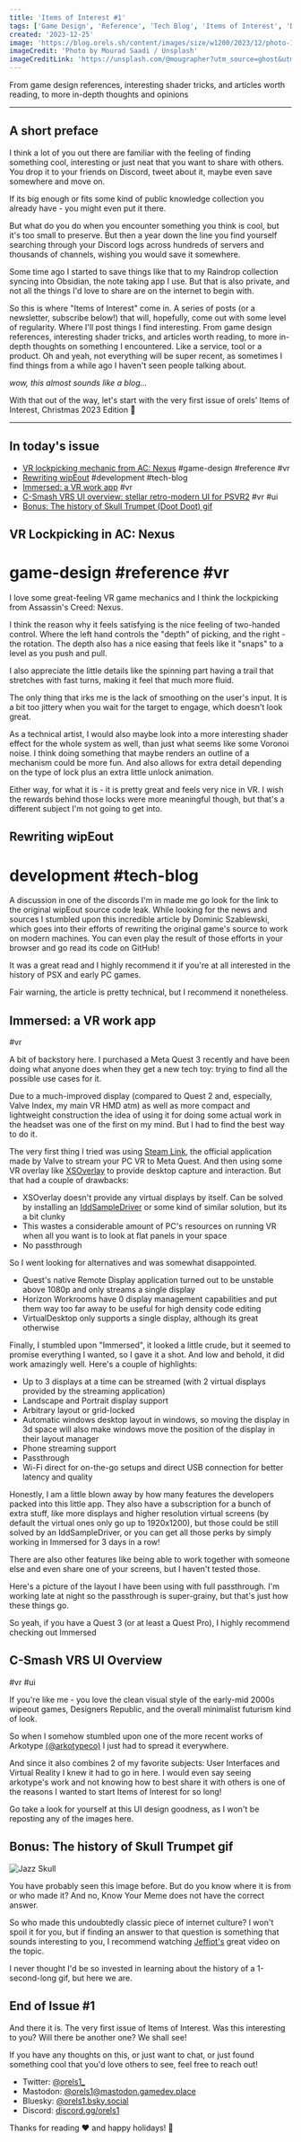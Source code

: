 ```yaml
---
title: 'Items of Interest #1'
tags: ['Game Design', 'Reference', 'Tech Blog', 'Items of Interest', 'Development', 'VR', 'UI']
created: '2023-12-25'
image: 'https://blog.orels.sh/content/images/size/w1200/2023/12/photo-1514377006585-6e7975371bd6.jpeg'
imageCredit: 'Photo by Mourad Saadi / Unsplash'
imageCreditLink: 'https://unsplash.com/@mougrapher?utm_source=ghost&utm_medium=referral&utm_campaign=api-credit'
---
```


From game design references, interesting shader tricks, and articles worth reading, to more in-depth thoughts and opinions

---

## A short preface

I think a lot of you out there are familiar with the feeling of finding something cool, interesting or just neat that you want to share with others. You drop it to your friends on Discord, tweet about it, maybe even save somewhere and move on.

If its big enough or fits some kind of public knowledge collection you already have - you might even put it there.

But what do you do when you encounter something you think is cool, but it's too small to preserve. But then a year down the line you find yourself searching through your Discord logs across hundreds of servers and thousands of channels, wishing you would save it somewhere.

Some time ago I started to save things like that to my Raindrop collection syncing into Obsidian, the note taking app I use. But that is also private, and not all the things I'd love to share are on the internet to begin with.

So this is where "Items of Interest" come in. A series of posts (or a newsletter, subscribe below!) that will, hopefully, come out with some level of regularity. Where I'll post things I find interesting. From game design references, interesting shader tricks, and articles worth reading, to more in-depth thoughts on something I encountered. Like a service, tool or a product. Oh and yeah, not everything will be super recent, as sometimes I find things from a while ago I haven't seen people talking about.

_wow, this almost sounds like a blog..._

With that out of the way, let's start with the very first issue of orels' Items of Interest, Christmas 2023 Edition 🎄

---

## In today's issue

- [VR lockpicking mechanic from AC: Nexus](#vr-lockpicking-in-ac-nexus) #game-design #reference #vr
- [Rewriting wipEout](#rewriting-wipeout) #development #tech-blog
- [Immersed: a VR work app](#immersed-a-vr-work-app) #vr
- [C-Smash VRS UI overview: stellar retro-modern UI for PSVR2](#c-smash-vrs-ui-overview) #vr #ui
- [Bonus: The history of Skull Trumpet (Doot Doot) gif](#bonus-the-history-of-skull-trumpet-gif)

## VR Lockpicking in AC: Nexus

# game-design #reference #vr

I love some great-feeling VR game mechanics and I think the lockpicking from Assassin's Creed: Nexus.

I think the reason why it feels satisfying is the nice feeling of two-handed control. Where the left hand controls the "depth" of picking, and the right - the rotation. The depth also has a nice easing that feels like it "snaps" to a level as you push and pull.

<BunnyVideo id="2e2bc501-ccf9-48a6-a7de-781c2076041f" aspect="1/1" />

I also appreciate the little details like the spinning part having a trail that stretches with fast turns, making it feel that much more fluid.

The only thing that irks me is the lack of smoothing on the user's input. It is a bit too jittery when you wait for the target to engage, which doesn't look great.

As a technical artist, I would also maybe look into a more interesting shader effect for the whole system as well, than just what seems like some Voronoi noise. I think doing something that maybe renders an outline of a mechanism could be more fun. And also allows for extra detail depending on the type of lock plus an extra little unlock animation.

Either way, for what it is - it is pretty great and feels very nice in VR. I wish the rewards behind those locks were more meaningful though, but that's a different subject I'm not going to get into.

## Rewriting wipEout

# development #tech-blog

<ZoomImage title="Image Credit: Eurogamer" alt="Rewriting Wipeout" src="/img/posts/items-of-interest-1/items-of-interest-1-image.png" />

A discussion in one of the discords I'm in made me go look for the link to the original wipEout source code leak. While looking for the news and sources I stumbled upon this incredible article by Dominic Szablewski, which goes into their efforts of rewriting the original game's source to work on modern machines. You can even play the result of those efforts in your browser and go read its code on GitHub!

It was a great read and I highly recommend it if you're at all interested in the history of PSX and early PC games.

Fair warning, the article is pretty technical, but I recommend it nonetheless.

<LinkEmbed
  url="https://phoboslab.org/log/2023/08/rewriting-wipeout?ref=blog.orels.sh"
  title="Rewriting wipEout"
  description="The source code for the classic PSX launch title wipEout was leaked in 2022. A few month ago I finally sat down to take a look at it..."
  site="phoboslab"
  image="https://phoboslab.org/content/assets/wipeout-wasm.png"
  author="Dominic Szablewski"
/>

## Immersed: a VR work app

#vr

<ZoomImage title="Immersed Website" src="/img/posts/items-of-interest-1/items-of-interest-1-image-1.png" />

A bit of backstory here. I purchased a Meta Quest 3 recently and have been doing what anyone does when they get a new tech toy: trying to find all the possible use cases for it.

Due to a much-improved display (compared to Quest 2 and, especially, Valve Index, my main VR HMD atm) as well as more compact and lightweight construction the idea of using it for doing some actual work in the headset was one of the first on my mind. But I had to find the best way to do it.

The very first thing I tried was using [Steam Link](https://help.steampowered.com/en/faqs/view/0E2C-406B-9135-38A4?ref=blog.orels.sh), the official application made by Valve to stream your PC VR to Meta Quest. And then using some VR overlay like [XSOverlay](https://store.steampowered.com/app/1173510/XSOverlay/?ref=blog.orels.sh) to provide desktop capture and interaction. But that had a couple of drawbacks:

- XSOverlay doesn't provide any virtual displays by itself. Can be solved by installing an [IddSampleDriver](https://github.com/roshkins/IddSampleDriver?ref=blog.orels.sh) or some kind of similar solution, but its a bit clunky
- This wastes a considerable amount of PC's resources on running VR when all you want is to look at flat panels in your space
- No passthrough

So I went looking for alternatives and was somewhat disappointed.

- Quest's native Remote Display application turned out to be unstable above 1080p and only streams a single display
- Horizon Workrooms have 0 display management capabilities and put them way too far away to be useful for high density code editing
- VirtualDesktop only supports a single display, although its great otherwise

Finally, I stumbled upon "Immersed", it looked a little crude, but it seemed to promise everything I wanted, so I gave it a shot. And low and behold, it did work amazingly well. Here's a couple of highlights:

- Up to 3 displays at a time can be streamed (with 2 virtual displays provided by the streaming application)
- Landscape and Portrait display support
- Arbitrary layout or grid-locked
- Automatic windows desktop layout in windows, so moving the display in 3d space will also make windows move the position of the display in their layout manager
- Phone streaming support
- Passthrough
- Wi-Fi direct for on-the-go setups and direct USB connection for better latency and quality

Honestly, I am a little blown away by how many features the developers packed into this little app. They also have a subscription for a bunch of extra stuff, like more displays and higher resolution virtual screens (by default the virtual ones only go up to 1920x1200), but those could be still solved by an IddSampleDriver, or you can get all those perks by simply working in Immersed for 3 days in a row!

There are also other features like being able to work together with someone else and even share one of your screens, but I haven't tested those.

Here's a picture of the layout I have been using with full passthrough. I'm working late at night so the passthrough is super-grainy, but that's just how these things go.

<ZoomImage title="Figuring out Next 14 server actions at 5AM" src="/img/posts/items-of-interest-1/items-of-interest-1-image-2.png" />

So yeah, if you have a Quest 3 (or at least a Quest Pro), I highly recommend checking out Immersed

<LinkEmbed
  url="https://immersed.com/?ref=blog.orels.sh"
  title="Immersed"
  description="Have your desktop in VR on Mac, PC, and Linux with Immersed!"
  site="Immersed"
  author=""
/>

## C-Smash VRS UI Overview

#vr #ui

If you're like me - you love the clean visual style of the early-mid 2000s wipeout games, Designers Republic, and the overall minimalist futurism kind of look.

<ZoomImage title="Wipeout: Pulse Ship Select Screen" src="/img/posts/items-of-interest-1/items-of-interest-1-image-3.png" />

So when I somehow stumbled upon one of the more recent works of Arkotype [(@arkotypeco)](https://twitter.com/Arkotypeco?ref=blog.orels.sh) I just had to spread it everywhere.

And since it also combines 2 of my favorite subjects: User Interfaces and Virtual Reality I knew it had to go in here. I would even say seeing arkotype's work and not knowing how to best share it with others is one of the reasons I wanted to start Items of Interest for so long!

<LinkEmbed
  url="https://arkotype.co/project/csmash-vrs?ref=blog.orels.sh"
  title="C-Smash VRS - Arkotype"
  description=""
  site="Arkotype"
  image="https://arkotype.co/wp-content/uploads/2023/02/racket-3.png"
  author=""
/>

Go take a look for yourself at this UI design goodness, as I won't be reposting any of the images here.

## Bonus: The history of Skull Trumpet gif

![Jazz Skull](/img/posts/items-of-interest-1/items-of-interest-1-Jazzy_Skull.gif "Jazz Skull")

You have probably seen this image before. But do you know where it is from or who made it? And no, Know Your Meme does not have the correct answer.

So who made this undoubtedly classic piece of internet culture? I won't spoil it for you, but if finding an answer to that question is something that sounds interesting to you, I recommend watching [Jeffiot's](https://www.youtube.com/channel/UCWZjWqQ1gt5dakhUuzRVZbA?ref=blog.orels.sh) great video on the topic.

<YouTube id="ZYcHOEjGzPA" />

I never thought I'd be so invested in learning about the history of a 1-second-long gif, but here we are.

## End of Issue #1

And there it is. The very first issue of Items of Interest. Was this interesting to you? Will there be another one? We shall see!

If you have any thoughts on this, or just want to chat, or just found something cool that you'd love others to see, feel free to reach out!

- Twitter: [@orels1_](https://twitter.com/orels1_?ref=blog.orels.sh)
- Mastodon: [@orels1@mastodon.gamedev.place](https://mastodon.gamedev.place/@orels1?ref=blog.orels.sh)
- Bluesky: [@orels1.bsky.social](https://bsky.app/profile/orels1.bsky.social?ref=blog.orels.sh)
- Discord: [discord.gg/orels1](https://discord.gg/orels1?ref=blog.orels.sh)

Thanks for reading ❤️ and happy holidays! 🎄